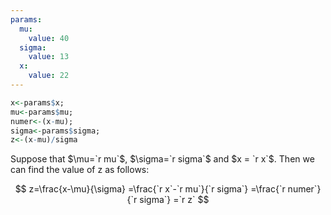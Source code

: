 ```yaml
---
params:
  mu:
    value: 40 
  sigma:
    value: 13 
  x:
    value: 22
---
```

```r
x<-params$x; 
mu<-params$mu; 
numer<-(x-mu); 
sigma<-params$sigma; 
z<-(x-mu)/sigma
```

Suppose that $\mu=`r mu`$, $\sigma=`r sigma`$ and $x = `r x`$. Then we can find the value of z as follows:

$$
z=\frac{x-\mu}{\sigma}
 =\frac{`r x`-`r mu`}{`r sigma`}
 =\frac{`r numer`}{`r sigma`}
 =`r z` 
$$
